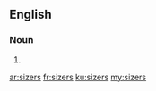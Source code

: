 ==English==

===Noun===
{{head|en}}

# {{plural of|sizer}}

[[ar:sizers]]
[[fr:sizers]]
[[ku:sizers]]
[[my:sizers]]